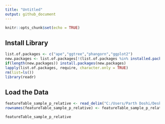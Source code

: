 ```yaml
---
title: "Untitled"
output: github_document
---
```


```r
knitr::opts_chunk$set(echo = TRUE)
```

## Install Library 

```r
list.of.packages <- c("ape","ggtree","phangorn","ggplot2")
new.packages <- list.of.packages[!(list.of.packages %in% installed.packages()[,"Package"])]
if(length(new.packages)) install.packages(new.packages)
lapply(list.of.packages, require, character.only = TRUE)
rm(list=ls())
library(readr)
```

## Load the Data
```r
featureTable_sample_p_relative <- read_delim("C:/Users/Parth Doshi/Desktop/Project/Metagenomic_Data_anaylsis/Study_2_data/result_X201SC22101900-Z01-F019/02.FeatureAnalysis/tables/sample/featureTable_Relative/featureTable.sample.p.relative.xls",delim = "\t", escape_double = FALSE, trim_ws = TRUE)
rownames(featureTable_sample_p_relative) <- featureTable_sample_p_relative[,1]
```


```r
featureTable_sample_p_relative
```